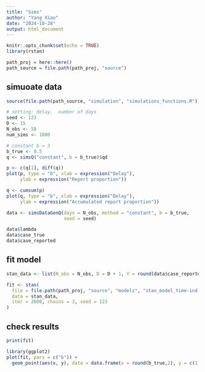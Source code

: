 ```yaml
---
title: "Sims"
author: "Yang Xiao"
date: "2024-10-28"
output: html_document
---
```


```r
knitr::opts_chunk$set(echo = TRUE)
library(rstan)
```

```r
path_proj = here::here()
path_source = file.path(path_proj, "source")
```



## simuoate data

```r
source(file.path(path_source, "simulation", "simulations_functions.R"))

# setting: delay,  number of days
seed <- 123
D <- 15
N_obs <- 58
num_sims <- 1000

# constant b = 3
b_true <- 0.5
q <- simsQ("constant", b = b_true)$qd

p <- c(q[1], diff(q))
plot(p, type = "b", xlab = expression("Delay"),  
     ylab = expression("Report proportion"))

q <- cumsum(p)
plot(q, type = "b", xlab = expression("Delay"),  
     ylab = expression("Accumulated report proportion"))

```


```r
data <- simsDataGenQ(days = N_obs, method = "constant", b = b_true,
                     seed = seed)

data$lambda
data$case_true
data$case_reported
```

## fit model
```r
stan_data <- list(N_obs = N_obs, D = D + 1, Y = round(data$case_reported))

fit <- stan(
  file = file.path(path_proj, "source", "models", "stan_model_time-ind-expgrowth.stan"),  
  data = stan_data, 
  iter = 2000, chains = 3, seed = 123
)
```


## check results
```r
print(fit)
```

```r
library(ggplot2)
plot(fit, pars = c("b")) +
  geom_point(aes(x, y), data = data.frame(x = round(b_true,2), y = c(1)), color = "blue")
```